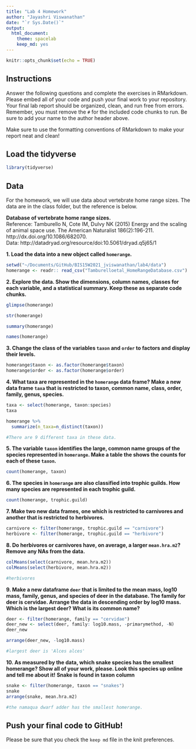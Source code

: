 ```yaml
---
title: "Lab 4 Homework"
author: "Jayashri Viswanathan"
date: "`r Sys.Date()`"
output:
  html_document: 
    theme: spacelab
    keep_md: yes
---
```


```r
knitr::opts_chunk$set(echo = TRUE)
```

## Instructions
Answer the following questions and complete the exercises in RMarkdown. Please embed all of your code and push your final work to your repository. Your final lab report should be organized, clean, and run free from errors. Remember, you must remove the `#` for the included code chunks to run. Be sure to add your name to the author header above.  

Make sure to use the formatting conventions of RMarkdown to make your report neat and clean!  

## Load the tidyverse
```r
library(tidyverse)
```

## Data
For the homework, we will use data about vertebrate home range sizes. The data are in the class folder, but the reference is below.  

**Database of vertebrate home range sizes.**  
Reference: Tamburello N, Cote IM, Dulvy NK (2015) Energy and the scaling of animal space use. The American Naturalist 186(2):196-211. http://dx.doi.org/10.1086/682070.  
Data: http://datadryad.org/resource/doi:10.5061/dryad.q5j65/1  

**1. Load the data into a new object called `homerange`.**

```r
setwd("~/Documents/GitHub/BIS15W2021_jviswanathan/lab4/data")
homerange <- readr:: read_csv("Tamburelloetal_HomeRangeDatabase.csv")
```


**2. Explore the data. Show the dimensions, column names, classes for each variable, and a statistical summary. Keep these as separate code chunks.**  
```r
glimpse(homerange)
```
```r
str(homerange)
```
```r
summary(homerange)
```
```r
names(homerange)
```

**3. Change the class of the variables `taxon` and `order` to factors and display their levels.**  
```r
homerange$taxon <- as.factor(homerange$taxon)
homerange$order <- as.factor(homerange$order)
```

**4. What taxa are represented in the `homerange` data frame? Make a new data frame `taxa` that is restricted to taxon, common name, class, order, family, genus, species.**  
```r
taxa <- select(homerange, taxon:species)
taxa
```
```r
homerange %>% 
  summarize(n_taxa=n_distinct(taxon))

#There are 9 different taxa in these data. 
```

**5. The variable `taxon` identifies the large, common name groups of the species represented in `homerange`. Make a table the shows the counts for each of these `taxon`.**  
```r
count(homerange, taxon)

```
**6. The species in `homerange` are also classified into trophic guilds. How many species are represented in each trophic guild.**  
```r
count(homerange, trophic.guild)
```

**7. Make two new data frames, one which is restricted to carnivores and another that is restricted to herbivores.**  
```r
carnivore <- filter(homerange, trophic.guild == "carnivore")
herbivore <- filter(homerange, trophic.guild == "herbivore")
```

**8. Do herbivores or carnivores have, on average, a larger `mean.hra.m2`? Remove any NAs from the data.**  
```r
colMeans(select(carnivore, mean.hra.m2))
colMeans(select(herbivore, mean.hra.m2))

#herbivores

```

**9. Make a new dataframe `deer` that is limited to the mean mass, log10 mass, family, genus, and species of deer in the database. The family for deer is cervidae. Arrange the data in descending order by log10 mass. Which is the largest deer? What is its common name?**  
```r
deer <- filter(homerange, family == "cervidae")
deer_new <- select(deer, family: log10.mass, -primarymethod, -N)
deer_new

arrange(deer_new, -log10.mass)

#largest deer is 'Alces alces'
```

**10. As measured by the data, which snake species has the smallest homerange? Show all of your work, please. Look this species up online and tell me about it!** **Snake is found in taxon column**  
```r
snake <- filter(homerange, taxon == "snakes")
snake
arrange(snake, mean.hra.m2)

#the namaqua dwarf adder has the smallest homerange. 
```


## Push your final code to GitHub!
Please be sure that you check the `keep md` file in the knit preferences.   